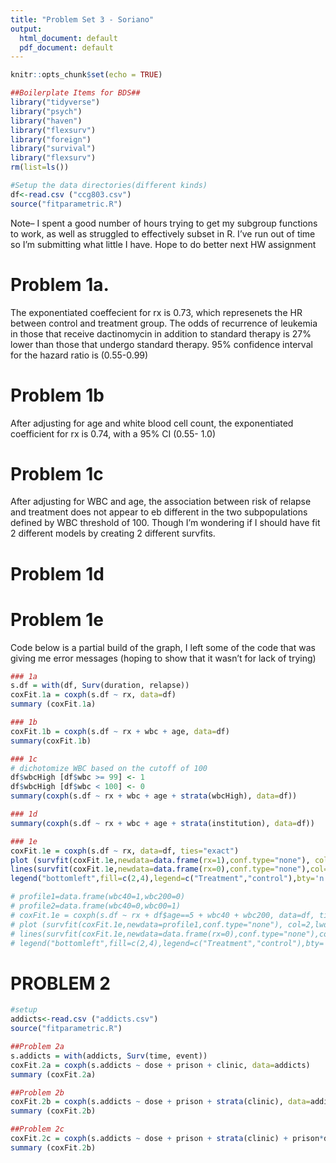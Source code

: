 ```yaml
---
title: "Problem Set 3 - Soriano"
output:
  html_document: default
  pdf_document: default
---
```


```r
knitr::opts_chunk$set(echo = TRUE)
```


```r
##Boilerplate Items for BDS##
library("tidyverse") 
library("psych")
library("haven")
library("flexsurv")
library("foreign")
library("survival")
library("flexsurv")
rm(list=ls())

#Setup the data directories(different kinds)
df<-read.csv ("ccg803.csv")
source("fitparametric.R")
```
Note-- I spent a good number of hours trying to get my subgroup functions to work, as well as struggled to effectively subset in R.
I've run out of time so I'm submitting what little I have. Hope to do better next HW assignment


# Problem 1a.
The exponentiated coeffecient for rx is 0.73, which represenets the HR between control and treatment group. The odds of recurrence of leukemia in those that receive dactinomycin in addition to standard therapy is 27% lower than those that undergo standard therapy. 95% confidence interval for the hazard ratio is (0.55-0.99)

# Problem 1b
After adjusting for age and white blood cell count, the exponentiated coefficient for rx is 0.74, with a 95% CI (0.55- 1.0) 

# Problem 1c
After adjusting for WBC and age, the association between risk of relapse and treatment does not appear to eb different in the two subpopulations defined by WBC threshold of 100. Though I'm wondering if I should have fit 2 different models by creating 2 different survfits.

# Problem 1d

# Problem 1e
Code below is a partial build of the graph, I left some of the code that was giving me error messages (hoping to show that it wasn't for lack of trying)

```r
### 1a
s.df = with(df, Surv(duration, relapse))
coxFit.1a = coxph(s.df ~ rx, data=df)
summary (coxFit.1a)

### 1b
coxFit.1b = coxph(s.df ~ rx + wbc + age, data=df)
summary(coxFit.1b)

### 1c
# dichotomize WBC based on the cutoff of 100
df$wbcHigh [df$wbc >= 99] <- 1
df$wbcHigh [df$wbc < 100] <- 0
summary(coxph(s.df ~ rx + wbc + age + strata(wbcHigh), data=df))

### 1d
summary(coxph(s.df ~ rx + wbc + age + strata(institution), data=df))

### 1e
coxFit.1e = coxph(s.df ~ rx, data=df, ties="exact")
plot (survfit(coxFit.1e,newdata=data.frame(rx=1),conf.type="none"), col=2,lwd=2)
lines(survfit(coxFit.1e,newdata=data.frame(rx=0),conf.type="none"),col=4,lwd=2)
legend("bottomleft",fill=c(2,4),legend=c("Treatment","control"),bty='n')

# profile1=data.frame(wbc40=1,wbc200=0)
# profile2=data.frame(wbc40=0,wbc00=1)
# coxFit.1e = coxph(s.df ~ rx + df$age==5 + wbc40 + wbc200, data=df, ties="exact")
# plot (survfit(coxFit.1e,newdata=profile1,conf.type="none"), col=2,lwd=2)
# lines(survfit(coxFit.1e,newdata=data.frame(rx=0),conf.type="none"),col=4,lwd=2)
# legend("bottomleft",fill=c(2,4),legend=c("Treatment","control"),bty='n')

```
# PROBLEM 2

```r
#setup
addicts<-read.csv ("addicts.csv")
source("fitparametric.R")
```

```r
##Problem 2a
s.addicts = with(addicts, Surv(time, event))
coxFit.2a = coxph(s.addicts ~ dose + prison + clinic, data=addicts)
summary (coxFit.2a)

##Problem 2b
coxFit.2b = coxph(s.addicts ~ dose + prison + strata(clinic), data=addicts)
summary (coxFit.2b)

##Problem 2c
coxFit.2c = coxph(s.addicts ~ dose + prison + strata(clinic) + prison*dose, data=addicts)
summary (coxFit.2b)



```
